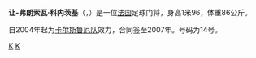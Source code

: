 '''让-弗朗索瓦·科内茨基'''（'''{{lang|fr|Jean-François Kornetzky}}'''，{{bd|1982年|7月27日|catIdx=K}}）是一位[[法国|法国]]足球门将，身高1米96，体重86公斤。

自2004年起为[[卡尔斯鲁厄体育俱乐部|卡尔斯鲁厄队]]效力，合同签至2007年。号码为14号。

{{足球运动员小作品}}

[[Category:法国男子足球运动员|K]]
[[Category:卡爾斯魯厄球員|K]]